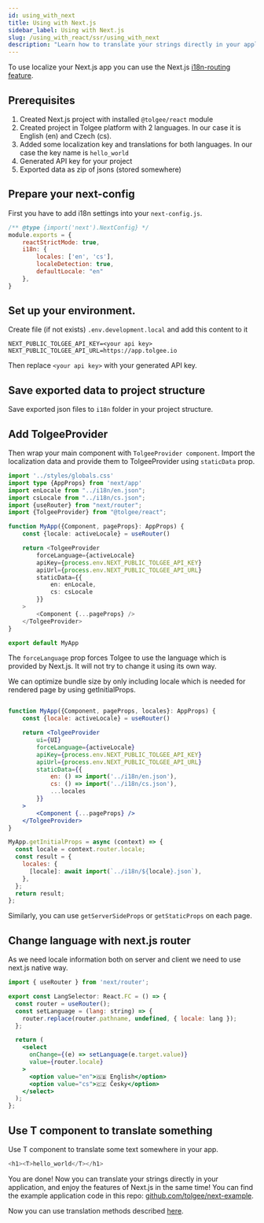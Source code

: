 ```yaml
---
id: using_with_next
title: Using with Next.js
sidebar_label: Using with Next.js
slug: /using_with_react/ssr/using_with_next
description: "Learn how to translate your strings directly in your application, and enjoy the features of Next.js in the same time."
---
```


To use localize your Next.js app you can use the Next.js [i18n-routing feature](https://nextjs.org/docs/advanced-features/i18n-routing).

## Prerequisites
1. Created Next.js project with installed `@tolgee/react` module
2. Created project in Tolgee platform with 2 languages. In our case it is English (en) and Czech (cs).
3. Added some localization key and translations for both languages. In our case the key name is `hello_world`
4. Generated API key for your project
5. Exported data as zip of jsons (stored somewhere)

## Prepare your next-config

First you have to add i18n settings into your `next-config.js`.

```javascript
/** @type {import('next').NextConfig} */
module.exports = {
    reactStrictMode: true,
    i18n: {
        locales: ['en', 'cs'],
        localeDetection: true,
        defaultLocale: "en"
    },
}
```

## Set up your environment.
Create file (if not exists) `.env.development.local` and add this content to it
```
NEXT_PUBLIC_TOLGEE_API_KEY=<your api key>
NEXT_PUBLIC_TOLGEE_API_URL=https://app.tolgee.io
```
Then replace `<your api key>` with your generated API key.

## Save exported data to project structure
Save exported json files to `i18n` folder in your project structure.

## Add TolgeeProvider
Then wrap your main component with `TolgeeProvider component`.
Import the localization data and provide them to TolgeeProvider using `staticData` prop.

```typescript jsx
import '../styles/globals.css'
import type {AppProps} from 'next/app'
import enLocale from "../i18n/en.json";
import csLocale from "../i18n/cs.json";
import {useRouter} from "next/router";
import {TolgeeProvider} from "@tolgee/react";

function MyApp({Component, pageProps}: AppProps) {
    const {locale: activeLocale} = useRouter()

    return <TolgeeProvider
        forceLanguage={activeLocale}
        apiKey={process.env.NEXT_PUBLIC_TOLGEE_API_KEY}
        apiUrl={process.env.NEXT_PUBLIC_TOLGEE_API_URL}
        staticData={{
            en: enLocale,
            cs: csLocale
        }}
    >
        <Component {...pageProps} />
    </TolgeeProvider>
}

export default MyApp
```
The `forceLanguage` prop forces Tolgee to use the language which is provided by Next.js. It will not try to change it
using its own way.

We can optimize bundle size by only including locale which is needed for rendered page by using getInitialProps.

```jsx

function MyApp({Component, pageProps, locales}: AppProps) {
    const {locale: activeLocale} = useRouter()

    return <TolgeeProvider
        ui={UI}
        forceLanguage={activeLocale}
        apiKey={process.env.NEXT_PUBLIC_TOLGEE_API_KEY}
        apiUrl={process.env.NEXT_PUBLIC_TOLGEE_API_URL}
        staticData={{
            en: () => import('../i18n/en.json'),
            cs: () => import('../i18n/cs.json'),
            ...locales
        }}
    >
        <Component {...pageProps} />
    </TolgeeProvider>
}

MyApp.getInitialProps = async (context) => {
  const locale = context.router.locale;
  const result = {
    locales: {
      [locale]: await import(`../i18n/${locale}.json`),
    },
  };
  return result;
};
```

Similarly, you can use `getServerSideProps` or `getStaticProps` on each page.


## Change language with next.js router

As we need locale information both on server and client we need to use next.js native way.
```jsx
import { useRouter } from 'next/router';

export const LangSelector: React.FC = () => {
  const router = useRouter();
  const setLanguage = (lang: string) => {
    router.replace(router.pathname, undefined, { locale: lang });
  };

  return (
    <select
      onChange={(e) => setLanguage(e.target.value)}
      value={router.locale}
    >
      <option value="en">🇬🇧 English</option>
      <option value="cs">🇨🇿 Česky</option>
    </select>
  );
};
```

## Use T component to translate something
Use T component to translate some text somewhere in your app.
```typescript jsx
<h1><T>hello_world</T></h1>
```

You are done! Now you can translate your strings directly in your application, and enjoy the features of Next.js in the same time!
You can find the example application code in this repo: [github.com/tolgee/next-example](https://github.com/tolgee/next-example).

Now you can use translation methods described [here](../translating).
